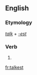 ==English==

===Etymology===
''[[talk]]'' + ''[[-est]]''

===Verb===
{{head|en}}

# {{second-person singular of|talk|lang=en}}

[[fr:talkest]]